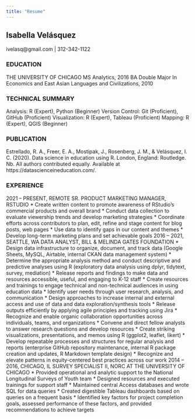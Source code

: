 ```yaml
---
title: "Resume"
---
```


## Isabella Velásquez

ivelasq@gmail.com | 312-342-1122

### EDUCATION
THE UNIVERSITY OF CHICAGO 
MS Analytics, 2016
BA Double Major In Economics and East Asian Languages and Civilizations, 2010

### TECHNICAL SUMMARY
Analysis: R (Expert), Python (Beginner)
Version Control: Git (Proficient), GitHub (Proficient)
Visualization: R (Expert), Tableau (Proficient)
Mapping: R (Expert), QGIS (Beginner)

### PUBLICATION
Estrellado, R. A., Freer, E. A., Mostipak, J., Rosenberg, J. M., & Velásquez, I. C. (2020). Data science in education using R. London, England: Routledge. Nb. All authors contributed equally. Available at https://datascienceineducation.com/.

### EXPERIENCE
2021 – PRESENT, REMOTE
SR. PRODUCT MARKETING MANAGER, RSTUDIO
* Create written content to promote awareness of RStudio’s commercial products and overall brand
* Conduct data collection to evaluate viewership trends and develop marketing strategies
* Coordinate efforts across contributors to plan, edit, refine and stage content for blog posts, web pages
* Use data to identify gaps in our content and themes
* Develop long-term marketing plans and set achievable goals
2016 – 2021, SEATTLE, WA 
DATA ANALYST, BILL & MELINDA GATES FOUNDATION
* Design data infrastructure to organize, document, and track data (Google Sheets, MySQL, Airtable, internal CKAN data management system)
* Determine the appropriate analysis method and conduct descriptive and predictive analyses using R (exploratory data analysis using dplyr, tidytext, survey, mediation)
* Release reports and findings to make data and resources accessible, useful, and engaging to K-12 staff
* Create resources and trainings to engage technical and non-technical audiences in using education data
* Identify user needs through user research, analysis, and communication
* Design approaches to increase internal and external access and use of data and data exploration/synthesis tools
* Release outputs efficiently by applying agile principles and tracking using Jira
* Recognize and enable organic collaboration opportunities across individuals, teams, and organizations
* Convene and direct fellow analysts to answer research questions and develop resources
* Create striking visualizations, presentations, and memos using R (ggplot2, leaflet, likert)
* Develop repeatable processes and structures for regular analysis and reports (enterprise GitHub repository
    maintenance, internal R package creation and updates, R Markdown template design)
* Recognize and elevate patterns in equity-centered best practices across our work
2014 – 2016, CHICAGO, IL 
SURVEY SPECIALIST II, NORC AT THE UNIVERSITY OF CHICAGO 
* Provided operational and analytic support to the National Longitudinal Surveys of Youth team
* Designed resources and executed trainings for support staff
* Maintained central Access databases and wrote SQL for data queries
* Created digestible Tableau dashboards based on queries on a frequent basis
* Identified key factors for project completion goals, assessed performance of these factors, and provided recommendations to achieve targets
